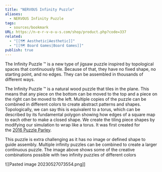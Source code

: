 ```yaml
---
title: "NERVOUS Infinity Puzzle"
aliases:
  - NERVOUS Infinity Puzzle
tags:
  - sources/bookmark
URL: https://n-e-r-v-o-u-s.com/shop/product.php?code=337
related:
  - "[[🗺️ Aesthetic|Aesthetic]]"
  - "[[🗺️ Board Games|Board Games]]"
publish: true
---
```


The Infinity Puzzle ™ is a new type of jigsaw puzzle inspired by topological spaces that continuously tile. Because of that, they have no fixed shape, no starting point, and no edges. They can be assembled in thousands of different ways.  
  
The Infinity Puzzle ™ is a natural wood puzzle that tiles in the plane. This means that any piece on the bottom can be moved to the top and a piece on the right can be moved to the left. Multiple copies of the puzzle can be combined in different colors to create abstract patterns and shapes. Topologically, we can say this is equivalent to a torus, which can be described by its fundamental polygon showing how edges of a square map to each other to make a closed shape. We create the tiling piece shapes by modifying our simulation to wrap like a torus. It was first created for the [2016 Puzzle Parley](http://www.puzzleparley.org/).  
  
This puzzle is extra challenging as it has no image or defined shape to guide assembly. Multiple infinity puzzles can be combined to create a larger continuous puzzle. The image above shows some of the creative combinations possible with two infinity puzzles of different colors

![[Pasted image 20230527073554.png]]

